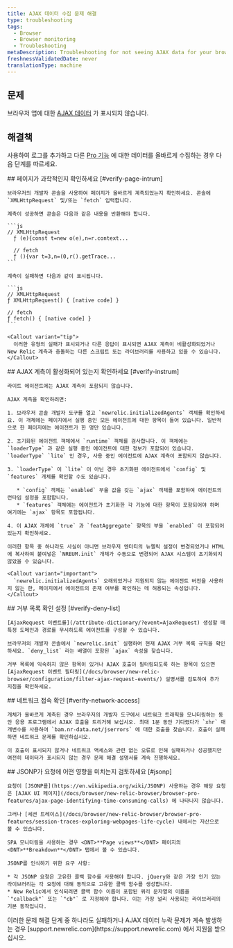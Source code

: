 ```yaml
---
title: AJAX 데이터 수집 문제 해결
type: troubleshooting
tags:
  - Browser
  - Browser monitoring
  - Troubleshooting
metaDescription: Troubleshooting for not seeing AJAX data for your browser app.
freshnessValidatedDate: never
translationType: machine
---
```


## 문제

브라우저 앱에 대한 [AJAX 데이터](/docs/browser/new-relic-browser/browser-pro-features/ajax-page-identifying-time-consuming-calls) 가 표시되지 않습니다.

## 해결책

[<InlinePopover type="browser" />](/docs/browser/new-relic-browser/installation-configuration/troubleshooting-browser-monitoring-installation)사용하여 로그를 추가하고 다른 [Pro 기능](/docs/browser/new-relic-browser/browser-pro-features) 에 대한 데이터를 올바르게 수집하는 경우 다음 단계를 따르세요.

<Steps>
  <Step>
    ## 페이지가 과학적인지 확인하세요 [#verify-page-intrum]

    브라우저의 개발자 콘솔을 사용하여 페이지가 올바르게 계측되었는지 확인하세요. 콘솔에 `XMLHttpRequest` 및/또는 `fetch` 입력합니다.

    계측이 성공하면 콘솔은 다음과 같은 내용을 반환해야 합니다.

    ```js
    // XMLHttpRequest
      ƒ (e){const t=new o(e),n=r.context...

      // fetch
      ƒ (){var t=3,n=(0,r().getTrace...
    ```

    계측이 실패하면 다음과 같이 표시됩니다.

    ```js
    // XMLHttpRequest
    ƒ XMLHttpRequest() { [native code] }

    // fetch 
    ƒ fetch() { [native code] }
    ```

    <Callout variant="tip">
      이러한 유형의 실패가 표시되거나 다른 응답이 표시되면 AJAX 계측이 비활성화되었거나 New Relic 계측과 충돌하는 다른 스크립트 또는 라이브러리를 사용하고 있을 수 있습니다.
    </Callout>
  </Step>

  <Step>
    ## AJAX 계측이 활성화되어 있는지 확인하세요 [#verify-instrum]

    라이트 에이전트에는 AJAX 계측이 포함되지 않습니다.

    AJAX 계측을 확인하려면:

    1. 브라우저 콘솔 개발자 도구를 열고 `newrelic.initializedAgents` 객체를 확인하세요. 이 개체에는 페이지에서 실행 중인 모든 에이전트에 대한 항목이 들어 있습니다. 일반적으로 한 페이지에는 에이전트가 한 명만 있습니다.

    2. 초기화된 에이전트 객체에서 `runtime` 객체를 검사합니다. 이 객체에는 `loaderType` 과 같은 실행 중인 에이전트에 대한 정보가 포함되어 있습니다. `loaderType` `lite` 인 경우, 사용 중인 에이전트에 AJAX 계측이 포함되지 않습니다.

    3. `loaderType` 이 `lite` 이 아닌 경우 초기화된 에이전트에서 `config` 및 `features` 개체를 확인할 수도 있습니다.

       * `config` 객체는 `enabled` 부울 값을 갖는 `ajax` 객체를 포함하여 에이전트의 런타임 설정을 포함합니다.
       * `features` 객체에는 에이전트가 초기화한 각 기능에 대한 항목이 포함되어야 하며 여기에는 `ajax` 항목도 포함됩니다.

    4. 이 AJAX 개체에 `true` 과 `featAggregate` 항목의 부울 `enabled` 이 포함되어 있는지 확인하세요.

    이러한 항목 중 하나라도 사실이 아니면 브라우저 엔터티의 뉴렐릭 설정이 변경되었거나 HTML에 복사하여 붙여넣은 `NREUM.init` 개체가 수동으로 변경되어 AJAX 시스템이 초기화되지 않았을 수 있습니다.

    <Callout variant="important">
      `newrelic.initializedAgents` 오래되었거나 지원되지 않는 에이전트 버전을 사용하지 않는 한, 페이지에서 에이전트의 존재 여부를 확인하는 데 허용되는 속성입니다.
    </Callout>
  </Step>

  <Step>
    ## 거부 목록 확인 설정 [#verify-deny-list]

    [AjaxRequest 이벤트를](/attribute-dictionary/?event=AjaxRequest) 생성할 때 특정 도메인과 경로를 무시하도록 에이전트를 구성할 수 있습니다.

    브라우저의 개발자 콘솔에서 `newrelic.init` 실행하여 현재 AJAX 거부 목록 규칙을 확인하세요. `deny_list` 라는 배열이 포함된 `ajax` 속성을 찾습니다.

    거부 목록에 익숙하지 않은 항목이 있거나 AJAX 호출이 필터링되도록 하는 항목이 있으면 [AjaxRequest 이벤트 필터링](/docs/browser/new-relic-browser/configuration/filter-ajax-request-events/) 설명서를 검토하여 추가 지침을 확인하세요.
  </Step>

  <Step>
    ## 네트워크 접속 확인 [#verify-network-access]

    개체가 올바르게 계측된 경우 브라우저의 개발자 도구에서 네트워크 트래픽을 모니터링하는 동안 응용 프로그램에서 AJAX 호출을 트리거해 보십시오. 최대 1분 동안 기다렸다가 `xhr` 매개변수를 사용하여 `bam.nr-data.net/jserrors` 에 대한 호출을 찾습니다. 호출이 실패하면 네트워크 문제를 확인하십시오.

    이 호출이 표시되지 않거나 네트워크 액세스와 관련 없는 오류로 인해 실패하거나 성공했지만 여전히 데이터가 표시되지 않는 경우 문제 해결 설명서를 계속 진행하세요.
  </Step>

  <Step>
    ## JSONP가 요청에 어떤 영향을 미치는지 검토하세요 [#jsonp]

    요청이 [JSONP를](https://en.wikipedia.org/wiki/JSONP) 사용하는 경우 해당 요청은 [AJAX UI 페이지](/docs/browser/new-relic-browser/browser-pro-features/ajax-page-identifying-time-consuming-calls) 에 나타나지 않습니다.

    그러나 [세션 트레이스](/docs/browser/new-relic-browser/browser-pro-features/session-traces-exploring-webpages-life-cycle) 내에서는 자산으로 볼 수 있습니다.

    SPA 모니터링을 사용하는 경우 <DNT>**Page views**</DNT> 페이지의 <DNT>**Breakdown**</DNT> 탭에서 볼 수 있습니다.

    JSONP를 인식하기 위한 요구 사항:

    * 각 JSONP 요청은 고유한 콜백 함수를 사용해야 합니다. jQuery와 같은 가장 인기 있는 라이브러리는 각 요청에 대해 동적으로 고유한 콜백 함수를 생성합니다.
    * New Relic에서 인식되려면 콜백 함수 이름이 포함된 쿼리 문자열의 이름을 `"callback"` 또는 `"cb"` 로 지정해야 합니다. 이는 가장 널리 사용되는 라이브러리의 기본 동작입니다.
  </Step>
</Steps>

<Callout variant="tip">
  이러한 문제 해결 단계 중 하나라도 실패하거나 AJAX 데이터 누락 문제가 계속 발생하는 경우 [support.newrelic.com](https://support.newrelic.com) 에서 지원을 받으십시오.
</Callout>